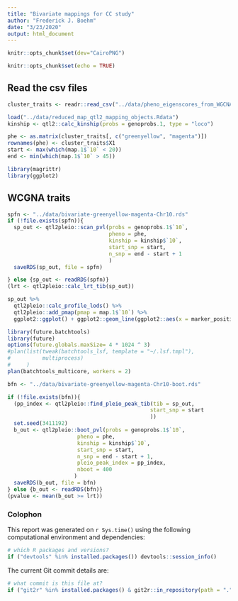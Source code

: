 ```yaml
---
title: "Bivariate mappings for CC study"
author: "Frederick J. Boehm"
date: "3/23/2020"
output: html_document
---
```


```r
knitr::opts_chunk$set(dev="CairoPNG")
```


```r
knitr::opts_chunk$set(echo = TRUE)
```

## Read the csv files

```r
cluster_traits <- readr::read_csv("../data/pheno_eigenscores_from_WGCNA_all60_win.csv")
```


```r
load("../data/reduced_map_qtl2_mapping_objects.Rdata")
kinship <- qtl2::calc_kinship(probs = genoprobs.1, type = "loco")
```

```r
phe <- as.matrix(cluster_traits[, c("greenyellow", "magenta")])
rownames(phe) <- cluster_traits$X1
start <- max(which(map.1$`10` < 20)) 
end <- min(which(map.1$`10` > 45))
```

```r
library(magrittr)
library(ggplot2)
```

## WCGNA traits 





```r
spfn <- "../data/bivariate-greenyellow-magenta-Chr10.rds"
if (!file.exists(spfn)){
  sp_out <- qtl2pleio::scan_pvl(probs = genoprobs.1$`10`, 
                                pheno = phe,
                                kinship = kinship$`10`,
                                start_snp = start,
                                n_snp = end - start + 1
                                )
  saveRDS(sp_out, file = spfn)

} else {sp_out <- readRDS(spfn)}
(lrt <- qtl2pleio::calc_lrt_tib(sp_out))
```

```r
sp_out %>%
  qtl2pleio::calc_profile_lods() %>%
  qtl2pleio::add_pmap(pmap = map.1$`10`) %>%
  ggplot2::ggplot() + ggplot2::geom_line(ggplot2::aes(x = marker_position, y = profile_lod, colour = trait))
```



```r
library(future.batchtools)
library(future)
options(future.globals.maxSize= 4 * 1024 ^ 3)
#plan(list(tweak(batchtools_lsf, template = "~/.lsf.tmpl"), 
#          multiprocess)
#     )
plan(batchtools_multicore, workers = 2)
```



```r
bfn <- "../data/bivariate-greenyellow-magenta-Chr10-boot.rds"

if (!file.exists(bfn)){
  (pp_index <- qtl2pleio::find_pleio_peak_tib(tib = sp_out, 
                                             start_snp = start
                                             ))
  set.seed(3411192)
  b_out <- qtl2pleio::boot_pvl(probs = genoprobs.1$`10`, 
                      pheno = phe,
                      kinship = kinship$`10`,
                      start_snp = start,
                      n_snp = end - start + 1, 
                      pleio_peak_index = pp_index,
                      nboot = 400
                     )
  saveRDS(b_out, file = bfn)
} else {b_out <- readRDS(bfn)}
(pvalue <- mean(b_out >= lrt))
```

### Colophon

This report was generated on `r Sys.time()` using the following computational environment and dependencies: 

```r
# which R packages and versions?
if ("devtools" %in% installed.packages()) devtools::session_info()
```

The current Git commit details are:

```r
# what commit is this file at? 
if ("git2r" %in% installed.packages() & git2r::in_repository(path = ".")) git2r::repository(here::here())  
```



